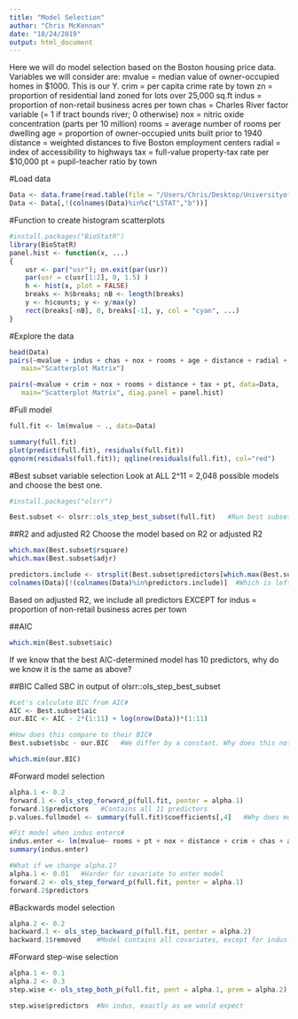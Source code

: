 ```yaml
---
title: "Model Selection"
author: "Chris McKennan"
date: "10/24/2019"
output: html_document
---
```


Here we will do model selection based on the Boston housing price data. Variables we will consider are:
mvalue = median value of owner-occupied homes in \$1000. This is our Y.
crim = per capita crime rate by town
zn = proportion of residential land zoned for lots over 25,000 sq.ft
indus = proportion of non-retail business acres per town
chas = Charles River factor variable (= 1 if tract bounds river; 0 otherwise)
nox = nitric oxide concentration (parts per 10 million)
rooms = average number of rooms per dwelling
age = proportion of owner-occupied units built prior to 1940
distance = weighted distances to five Boston employment centers
radial = index of accessibility to highways
tax = full-value property-tax rate per \$10,000
pt = pupil-teacher ratio by town


#Load data
```r
Data <- data.frame(read.table(file = "/Users/Chris/Desktop/UniversityofPittsburgh/Teaching/STAT2131/Lectures/110217-ModelSelectionII/Boston.txt", header = T, sep = "\t", stringsAsFactors = F))
Data <- Data[,!(colnames(Data)%in%c("LSTAT","b"))]
```

#Function to create histogram scatterplots
```r
#install.packages("BioStatR")
library(BioStatR)
panel.hist <- function(x, ...)
{
    usr <- par("usr"); on.exit(par(usr))
    par(usr = c(usr[1:2], 0, 1.5) )
    h <- hist(x, plot = FALSE)
    breaks <- h$breaks; nB <- length(breaks)
    y <- h$counts; y <- y/max(y)
    rect(breaks[-nB], 0, breaks[-1], y, col = "cyan", ...)
}
```

#Explore the data
```r
head(Data)
pairs(~mvalue + indus + chas + nox + rooms + age + distance + radial + tax + pt, data=Data,
   main="Scatterplot Matrix")

pairs(~mvalue + crim + nox + rooms + distance + tax + pt, data=Data,
   main="Scatterplot Matrix", diag.panel = panel.hist)
```

#Full model
```r
full.fit <- lm(mvalue ~ ., data=Data)

summary(full.fit)
plot(predict(full.fit), residuals(full.fit))
qqnorm(residuals(full.fit)); qqline(residuals(full.fit), col="red")
```

#Best subset variable selection
Look at ALL 2^11 = 2,048 possible models and choose the best one.
```r
#install.packages("olsrr")

Best.subset <- olsrr::ols_step_best_subset(full.fit)   #Run best subset selection. This may take a minute or two...
```

##R2 and adjusted R2
Choose the model based on R2 or adjusted R2
```r
which.max(Best.subset$rsquare)
which.max(Best.subset$adjr)

predictors.include <- strsplit(Best.subset$predictors[which.max(Best.subset$adjr)], "[ ]+", perl=T)[[1]]
colnames(Data)[!(colnames(Data)%in%predictors.include)]  #Which is left out?
```
Based on adjusted R2, we include all predictors EXCEPT for indus = proportion of non-retail business acres per town

##AIC
```r
which.min(Best.subset$aic)
```
If we know that the best AIC-determined model has 10 predictors, why do we know it is the same as above?

##BIC
Called SBC in output of olsrr::ols_step_best_subset
```r
#Let's calculate BIC from AIC#
AIC <- Best.subset$aic
our.BIC <- AIC - 2*(1:11) + log(nrow(Data))*(1:11)

#How does this compare to their BIC#
Best.subset$sbc - our.BIC   #We differ by a constant. Why does this not matter?

which.min(our.BIC)
```

#Forward model selection

```r
alpha.1 <- 0.2
forward.1 <- ols_step_forward_p(full.fit, penter = alpha.1)
forward.1$predictors   #Contains all 11 predictors
p.values.fullmodel <- summary(full.fit)$coefficients[,4]   #Why does model contain all 11 predictors when indus p-value from the full model fit is > alpha.1?

#Fit model when indus enters#
indus.enter <- lm(mvalue~ rooms + pt + nox + distance + crim + chas + age + zn + indus, data=Data)
summary(indus.enter)

#What if we change alpha.1?
alpha.1 <- 0.01   #Harder for covariate to enter model
forward.2 <- ols_step_forward_p(full.fit, penter = alpha.1)
forward.2$predictors
```

#Backwards model selection

```r
alpha.2 <- 0.2
backward.1 <- ols_step_backward_p(full.fit, penter = alpha.2)
backward.1$removed    #Model contains all covariates, except for indus.
```

#Forward step-wise selection

```r
alpha.1 <- 0.1
alpha.2 <- 0.3
step.wise <- ols_step_both_p(full.fit, pent = alpha.1, prem = alpha.2)

step.wise$predictors  #No indus, exactly as we would expect
```